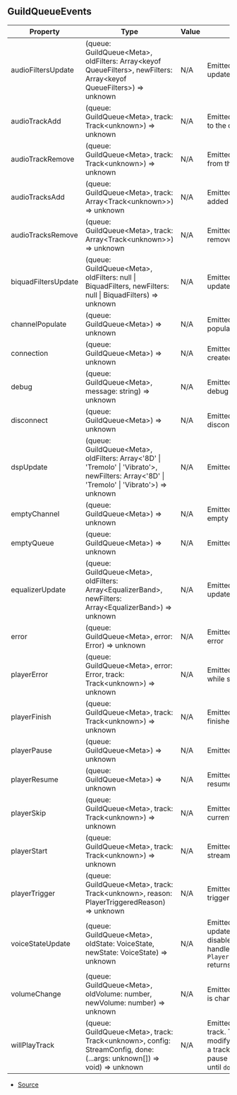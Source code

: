 ## GuildQueueEvents

| Property | Type | Value | Description |
| ----------- | ----------- | ----------- | ----------- |
| audioFiltersUpdate | (queue: GuildQueue\<Meta>, oldFilters: Array\<keyof QueueFilters>, newFilters: Array\<keyof QueueFilters>) => unknown | N/A | Emitted when ffmpeg audio filters is updated |
| audioTrackAdd | (queue: GuildQueue\<Meta>, track: Track\<unknown>) => unknown | N/A | Emitted when audio track is added to the queue |
| audioTrackRemove | (queue: GuildQueue\<Meta>, track: Track\<unknown>) => unknown | N/A | Emitted when audio track is removed from the queue |
| audioTracksAdd | (queue: GuildQueue\<Meta>, track: Array\<Track\<unknown>>) => unknown | N/A | Emitted when audio tracks were added to the queue |
| audioTracksRemove | (queue: GuildQueue\<Meta>, track: Array\<Track\<unknown>>) => unknown | N/A | Emitted when audio tracks are removed from the queue |
| biquadFiltersUpdate | (queue: GuildQueue\<Meta>, oldFilters: null \| BiquadFilters, newFilters: null \| BiquadFilters) => unknown | N/A | Emitted when biquad filters is updated |
| channelPopulate | (queue: GuildQueue\<Meta>) => unknown | N/A | Emitted when a voice channel is populated |
| connection | (queue: GuildQueue\<Meta>) => unknown | N/A | Emitted when a connection is created |
| debug | (queue: GuildQueue\<Meta>, message: string) => unknown | N/A | Emitted when the queue sends a debug info |
| disconnect | (queue: GuildQueue\<Meta>) => unknown | N/A | Emitted when the bot is disconnected from the channel |
| dspUpdate | (queue: GuildQueue\<Meta>, oldFilters: Array\<'8D' \| 'Tremolo' \| 'Vibrato'>, newFilters: Array\<'8D' \| 'Tremolo' \| 'Vibrato'>) => unknown | N/A | Emitted when dsp filters is updated |
| emptyChannel | (queue: GuildQueue\<Meta>) => unknown | N/A | Emitted when the voice channel is empty |
| emptyQueue | (queue: GuildQueue\<Meta>) => unknown | N/A | Emitted when the queue is empty |
| equalizerUpdate | (queue: GuildQueue\<Meta>, oldFilters: Array\<EqualizerBand>, newFilters: Array\<EqualizerBand>) => unknown | N/A | Emitted when equalizer config is updated |
| error | (queue: GuildQueue\<Meta>, error: Error) => unknown | N/A | Emitted when the queue encounters error |
| playerError | (queue: GuildQueue\<Meta>, error: Error, track: Track\<unknown>) => unknown | N/A | Emitted when the audio player errors while streaming audio track |
| playerFinish | (queue: GuildQueue\<Meta>, track: Track\<unknown>) => unknown | N/A | Emitted when the audio player finishes streaming audio track |
| playerPause | (queue: GuildQueue\<Meta>) => unknown | N/A | Emitted when audio player is paused |
| playerResume | (queue: GuildQueue\<Meta>) => unknown | N/A | Emitted when audio player is resumed |
| playerSkip | (queue: GuildQueue\<Meta>, track: Track\<unknown>) => unknown | N/A | Emitted when the audio player skips current track |
| playerStart | (queue: GuildQueue\<Meta>, track: Track\<unknown>) => unknown | N/A | Emitted when the audio player starts streaming audio track |
| playerTrigger | (queue: GuildQueue\<Meta>, track: Track\<unknown>, reason: PlayerTriggeredReason) => unknown | N/A | Emitted when the audio player is triggered |
| voiceStateUpdate | (queue: GuildQueue\<Meta>, oldState: VoiceState, newState: VoiceState) => unknown | N/A | Emitted when the voice state is updated. Consuming this event may disable default voice state update handler if `Player.isVoiceStateHandlerLocked()` returns `false`. |
| volumeChange | (queue: GuildQueue\<Meta>, oldVolume: number, newVolume: number) => unknown | N/A | Emitted when audio player's volume is changed |
| willPlayTrack | (queue: GuildQueue\<Meta>, track: Track\<unknown>, config: StreamConfig, done: (...args: unknown\[]) => void) => unknown | N/A | Emitted before streaming an audio track. This event can be used to modify stream config before playing a track. Listening to this event will pause the execution of audio player until `done()` is invoked. |


- [Source](https://github.com/Androz2091/discord-player/blob/62d0fce/packages/discord-player/src/manager/GuildQueue.ts#L170)
